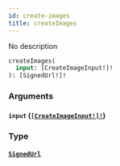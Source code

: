 ```yaml
---
id: create-images
title: createImages
---
```


No description

```graphql
createImages(
  input: [CreateImageInput!]!
): [SignedUrl!]!

```

### Arguments

#### `input` ([`[CreateImageInput!]!`](/graphql/inputs/create-image-input))

### Type

#### [`SignedUrl`](/graphql/objects/signed-url)
